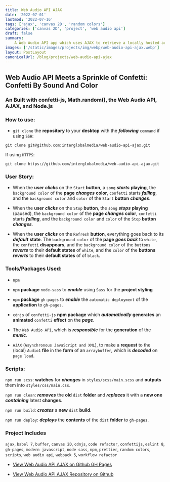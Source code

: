 ```yaml
---
title: Web Audio API AJAX
date: '2022-07-01'
lastmod: '2022-07-16'
tags: ['ajax', 'canvas 2D', 'random colors']
categories: ['canvas 2D', 'project', 'web audio api']
draft: false
summary:
    A Web Audio API app which uses AJAX to retrieve a locally hosted audio file.
images: ['/static/images/projects/img/webp/web-audio-api-ajax.webp']
layout: PostLayout
canonicalUrl: /blog/projects/web-audio-api-ajax
---
```


<Interglobalmedia
	src="/static/images/projects/img/webp/web-audio-api-ajax.webp"
	author="Maria D. Campbell"
	alt="Web Audio API AJAX"
	srcUrl="/static/images/projects/img/webp/web-audio-api-ajax.webp"
	authorUrl="/about"
/>

## Web Audio API Meets a Sprinkle of Confetti: Confetti By Sound And Color

### An Built with confetti-js, Math.random(), the Web Audio API, AJAX, and Node.js

### How to use:

-   `git clone` the **repository** to your **desktop** with the **_following_**
    `command` if using `SSH`:

```shell
git clone git@github.com:interglobalmedia/web-audio-api-ajax.git
```

If using `HTTPS`:

```shell
git clone https://github.com/interglobalmedia/web-audio-api-ajax.git
```

### User Story:

-   When the **user** **_clicks_** on the `Start` **button**, a `song`
    **_starts_** **playing**, the `background color` of the **page**
    **_changes_** **color**, `confetti` starts **_falling_**, and the
    `background color` and `color` of the `Start` **button** **_changes_**.

-   When the **user** **_clicks_** on the `Stop` **button**, the `song`
    **_stops_** **playing** (paused), the `background color` of the **page**
    **_changes_** **color**, `confetti` starts **_falling_**, and the
    `background color` and `color` of the `Stop` **button** **_changes_**.

-   When the **user** **_clicks_** on the `Refresh` **button**, everything goes
    back to its **_default_** **state**. The `background color` of the **page**
    **_goes back_** to `white`, the `confetti` **disappears**, and the
    `background color` of the `buttons` **_reverts_** to their **default
    states** of `white`, and the `color` of the **buttons** **_reverts_** to
    their **default states** of of `black`.

### Tools/Packages Used:

-   `npm`

-   `npm` **package** `node-sass` to **_enable_** using `Sass` for the **project
    styling**

-   `npm` **package** `gh-pages` to **_enable_** the `automatic deployment` of
    the **application** to `gh-pages`.

-   `cdnjs` of `confetti-js` **npm package** which **_automatically_**
    **generates** an **animated** `confetti` **effect** on the **_page_**.

-   The `Web Audio API`, which is **_responsible_** for the **generation** of
    the **_music_**.

-   `AJAX` (`Asynchronous JavaScript and XML`), to make a **request** to the
    (local) `Audio1` **file** in the **form** of an `arraybuffer`, which is
    **_decoded_** on `page load`.

### Scripts:

`npm run scss`: **watches** for **_changes_** in `styles/scss/main.scss` and
**outputs** them into `styles/css/main.css`.

`npm run clean`: **_removes_** the **old** `dist` **folder** and **_replaces_**
it with a **new one** **_containing_** latest **changes**.

`npm run build`: **_creates_** a **new** `dist` **build**.

`npm run deploy`: **_deploys_** the **contents** of the `dist` **folder** to
`gh-pages`.

### Project Includes

`ajax`, `babel 7`, `buffer`, `canvas 2D`, `cdnjs`, `code refactor`,
`confettijs`, `eslint 8`, `gh-pages`, `modern javascript`, `node sass`, `npm`,
`prettier`, `random colors`, `scripts`, `web audio api`, `webpack 5`,
`workflow refactor`

-   [View Web Audio API AJAX on Github GH Pages](https://interglobalmedia.github.io/web-audio-api-ajax/)

-   [View Web Audio API AJAX Repository on Github](https://github.com/interglobalmedia/web-audio-api-ajax)
